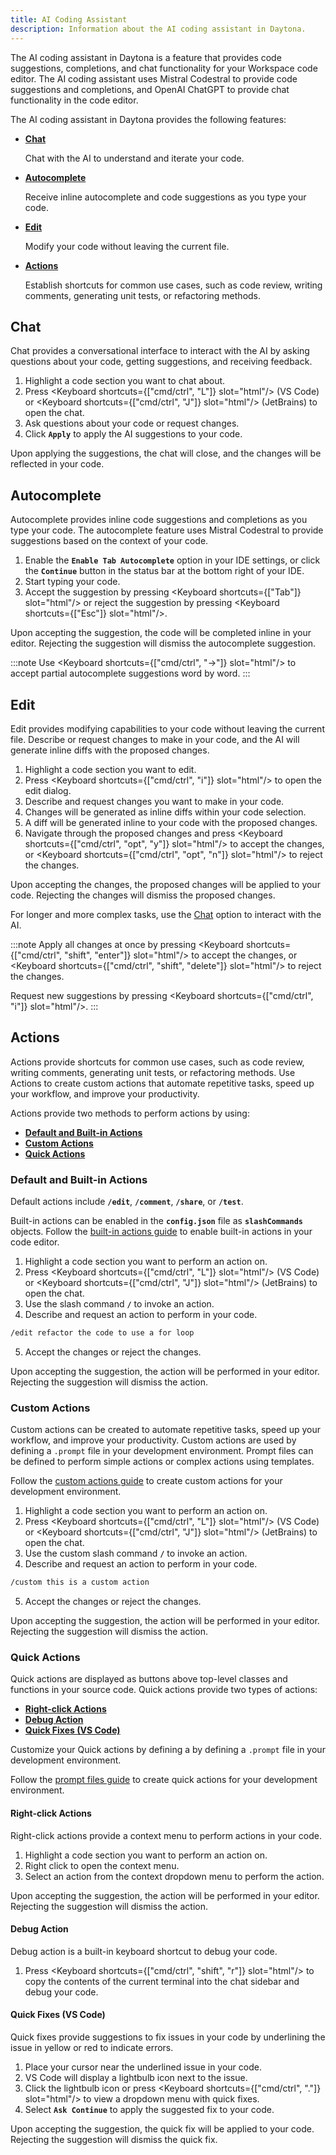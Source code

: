 ```yaml
---
title: AI Coding Assistant
description: Information about the AI coding assistant in Daytona.
---
```



The AI coding assistant in Daytona is a feature that provides code suggestions, completions, and chat functionality for your Workspace code editor. The AI coding assistant uses Mistral Codestral to provide code suggestions and completions, and OpenAI ChatGPT to provide chat functionality in the code editor.

The AI coding assistant in Daytona provides the following features:

- [**Chat**](#chat)

    Chat with the AI to understand and iterate your code.

- [**Autocomplete**](#autocomplete)

    Receive inline autocomplete and code suggestions as you type your code.

- [**Edit**](#edit)

    Modify your code without leaving the current file.

- [**Actions**](#actions)

    Establish shortcuts for common use cases, such as code review, writing comments, generating unit tests, or refactoring methods.

## Chat

Chat provides a conversational interface to interact with the AI by asking questions about your code, getting suggestions, and receiving feedback.

1. Highlight a code section you want to chat about.
2. Press <Keyboard shortcuts={["cmd/ctrl", "L"]} slot="html"/> (VS Code) or <Keyboard shortcuts={["cmd/ctrl", "J"]} slot="html"/> (JetBrains) to open the chat.
3. Ask questions about your code or request changes.
3. Click **`Apply`** to apply the AI suggestions to your code.

Upon applying the suggestions, the chat will close, and the changes will be reflected in your code.

## Autocomplete

Autocomplete provides inline code suggestions and completions as you type your code. The autocomplete feature uses Mistral Codestral to provide suggestions based on the context of your code.

1. Enable the **`Enable Tab Autocomplete`** option in your IDE settings, or click the **`Continue`** button in the status bar at the bottom right of your IDE.
2. Start typing your code.
3. Accept the suggestion by pressing <Keyboard shortcuts={["Tab"]} slot="html"/> or reject the suggestion by pressing <Keyboard shortcuts={["Esc"]} slot="html"/>.

Upon accepting the suggestion, the code will be completed inline in your editor. Rejecting the suggestion will dismiss the autocomplete suggestion.

:::note
Use <Keyboard shortcuts={["cmd/ctrl", "→"]} slot="html"/> to accept partial autocomplete suggestions word by word.
:::

## Edit

Edit provides modifying capabilities to your code without leaving the current file. Describe or request changes to make in your code, and the AI will generate inline diffs with the proposed changes.

1. Highlight a code section you want to edit.
2. Press <Keyboard shortcuts={["cmd/ctrl", "i"]} slot="html"/> to open the edit dialog.
2. Describe and request changes you want to make in your code.
3. Changes will be generated as inline diffs within your code selection.
3. A diff will be generated inline to your code with the proposed changes.
4. Navigate through the proposed changes and press <Keyboard shortcuts={["cmd/ctrl", "opt", "y"]} slot="html"/> to accept the changes, or <Keyboard shortcuts={["cmd/ctrl", "opt", "n"]} slot="html"/> to reject the changes.

Upon accepting the changes, the proposed changes will be applied to your code. Rejecting the changes will dismiss the proposed changes.

For longer and more complex tasks, use the [Chat](#chat) option to interact with the AI.

:::note
Apply all changes at once by pressing <Keyboard shortcuts={["cmd/ctrl", "shift", "enter"]} slot="html"/> to accept the changes, or <Keyboard shortcuts={["cmd/ctrl", "shift", "delete"]} slot="html"/> to reject the changes.

Request new suggestions by pressing <Keyboard shortcuts={["cmd/ctrl", "i"]} slot="html"/>.
:::

## Actions

Actions provide shortcuts for common use cases, such as code review, writing comments, generating unit tests, or refactoring methods. Use Actions to create custom actions that automate repetitive tasks, speed up your workflow, and improve your productivity.

Actions provide two methods to perform actions by using:

- [**Default and Built-in Actions**](#default-and-built-in-actions)
- [**Custom Actions**](#custom-actions)
- [**Quick Actions**](#quick-actions)

### Default and Built-in Actions

Default actions include **`/edit`**, **`/comment`**, **`/share`**, or **`/test`**. 
    
Built-in actions can be enabled in the **`config.json`** file as **`slashCommands`** objects. Follow the [built-in actions guide](https://docs.continue.dev/customize/slash-commands#built-in-slash-commands) to enable built-in actions in your code editor.

1. Highlight a code section you want to perform an action on.
2. Press <Keyboard shortcuts={["cmd/ctrl", "L"]} slot="html"/> (VS Code) or <Keyboard shortcuts={["cmd/ctrl", "J"]} slot="html"/> (JetBrains) to open the chat.
3. Use the slash command **`/`** to invoke an action. 
4. Describe and request an action to perform in your code.

```sh
/edit refactor the code to use a for loop
```

5. Accept the changes or reject the changes.

Upon accepting the suggestion, the action will be performed in your editor. Rejecting the suggestion will dismiss the action.

### Custom Actions

Custom actions can be created to automate repetitive tasks, speed up your workflow, and improve your productivity. Custom actions are used by defining a `.prompt` file in your development environment. Prompt files can be defined to perform simple actions or complex actions using templates.

Follow the [custom actions guide](https://docs.continue.dev/customize/deep-dives/prompt-files#quick-start) to create custom actions for your development environment.

1. Highlight a code section you want to perform an action on.
2. Press <Keyboard shortcuts={["cmd/ctrl", "L"]} slot="html"/> (VS Code) or <Keyboard shortcuts={["cmd/ctrl", "J"]} slot="html"/> (JetBrains) to open the chat.
3. Use the custom slash command **`/`** to invoke an action. 
4. Describe and request an action to perform in your code.

```sh
/custom this is a custom action
```

5. Accept the changes or reject the changes.

Upon accepting the suggestion, the action will be performed in your editor. Rejecting the suggestion will dismiss the action.

### Quick Actions

Quick actions are displayed as buttons above top-level classes and functions in your source code. Quick actions provide two types of actions:

- [**Right-click Actions**](#right-click-actions)
- [**Debug Action**](#debug-action)
- [**Quick Fixes (VS Code)**](#quick-fixes-vs-code)

Customize your Quick actions by defining a by defining a `.prompt` file in your development environment.

Follow the [prompt files guide](https://docs.continue.dev/customize/deep-dives/prompt-files) to create quick actions for your development environment.

#### Right-click Actions

Right-click actions provide a context menu to perform actions in your code.

1. Highlight a code section you want to perform an action on.
2. Right click to open the context menu.
3. Select an action from the context dropdown menu to perform the action.

Upon accepting the suggestion, the action will be performed in your editor. Rejecting the suggestion will dismiss the action.

#### Debug Action

Debug action is a built-in keyboard shortcut to debug your code.

1. Press <Keyboard shortcuts={["cmd/ctrl", "shift", "r"]} slot="html"/> to copy the contents of the current terminal into the chat sidebar and debug your code.

#### Quick Fixes (VS Code)

Quick fixes provide suggestions to fix issues in your code by underlining the issue in yellow or red to indicate errors.

1. Place your cursor near the underlined issue in your code.
2. VS Code will display a lightbulb icon next to the issue.
3. Click the lightbulb icon or press <Keyboard shortcuts={["cmd/ctrl", "."]} slot="html"/> to view a dropdown menu with quick fixes.
4. Select **`Ask Continue`** to apply the suggested fix to your code.

Upon accepting the suggestion, the quick fix will be applied to your code. Rejecting the suggestion will dismiss the quick fix.